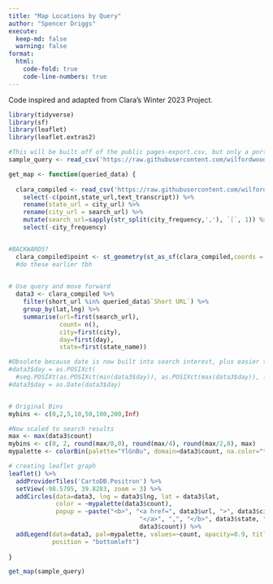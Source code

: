 ```yaml
---
title: "Map Locations by Query"
author: "Spencer Driggs"
execute:
  keep-md: false
  warning: false
format:
  html:
    code-fold: true
    code-line-numbers: true
---
```


Code inspired and adapted from Clara's Winter 2023 Project.

```r
library(tidyverse)
library(sf)
library(leaflet)
library(leaflet.extras2)

#This will be built off of the public pages-export.csv, but only a portion   that was queried to a specific word or subject
sample_query <- read_csv('https://raw.githubusercontent.com/wilfordwoodruff/Public_Stories/main/data/derived/derived_data.csv')

get_map <- function(queried_data) {
  
  clara_compiled <- read_csv('https://raw.githubusercontent.com/wilfordwoodruff/clara_woodruff_timeline_map/main/data/final_data.csv') %>%
    select(-c(point,state_url,text_transcript)) %>%
    rename(state_url = city_url) %>%
    rename(city_url = search_url) %>%
    mutate(search_url=sapply(str_split(city_frequency,','), `[`, 1)) %>%
    select(-city_frequency)


#BACKWARDS?
  clara_compiled$point <- st_geometry(st_as_sf(clara_compiled,coords = c("lng","lat")))
  #do these earlier tbh

  
# Use query and move forward
  data3 <- clara_compiled %>%
    filter(short_url %in% queried_data$`Short URL`) %>%
    group_by(lat,lng) %>%
    summarise(url=first(search_url),
              count= n(),
              city=first(city),
              day=first(day),
              state=first(state_name))

#Obsolete because date is now built into search interest, plus easier to add other documents
#data3$day = as.POSIXct(
  #seq.POSIXt(as.POSIXct(min(data3$day)), as.POSIXct(max(data3$day)), length.out = nrow(data2)))
#data3$day = as.Date(data3$day)


# Original Bins
mybins <- c(0,2,5,10,50,100,200,Inf)

#Now scaled to search results
max <- max(data3$count)
mybins <- c(0, 2, round(max/8,0), round(max/4), round(max/2,0), max)
mypalette <- colorBin(palette="YlGnBu", domain=data3$count, na.color="transparent", bins=mybins)

# creating leaflet graph
leaflet() %>%
  addProviderTiles('CartoDB.Positron') %>%
  setView(-98.5795, 39.8283, zoom = 3) %>%
  addCircles(data=data3, lng = data3$lng, lat = data3$lat, 
             color = ~mypalette(data3$count), 
             popup = ~paste("<b>", "<a href=", data3$url, ">", data3$city, 
                                    "</a>", ",", "</b>", data3$state, "<br>Number of Mentions:",
                                    data3$count)) %>%
  addLegend(data=data3, pal=mypalette, values=~count, opacity=0.9, title = "Mentions", 
            position = "bottomleft")
  
}

get_map(sample_query)
```    
    